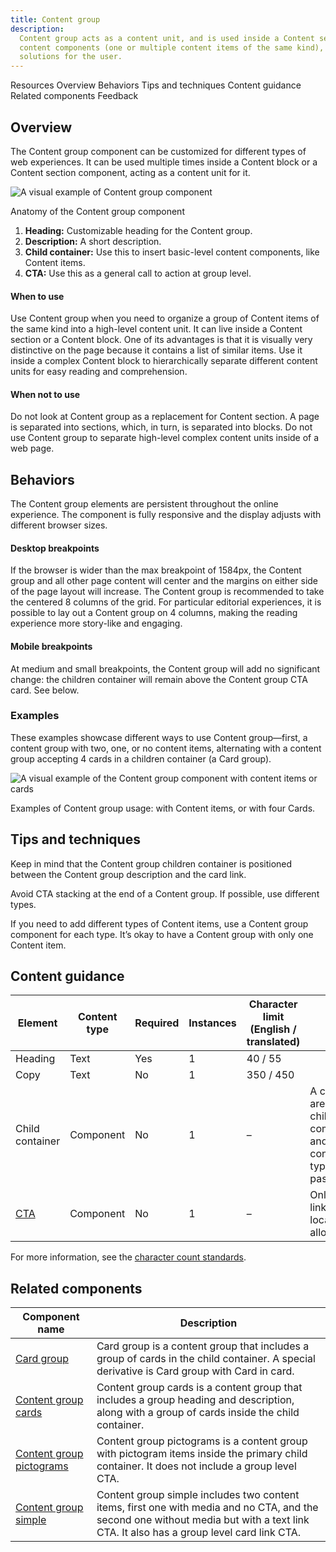 ```yaml
---
title: Content group
description:
  Content group acts as a content unit, and is used inside a Content section or a Content block. It can contain basic
  content components (one or multiple content items of the same kind), bringing them together into highly-customized
  solutions for the user.
---
```



<ComponentDescription name="Content group" type="layout" />

<AnchorLinks>

<AnchorLink>Resources</AnchorLink>
<AnchorLink>Overview</AnchorLink>
<AnchorLink>Behaviors</AnchorLink>
<AnchorLink>Tips and techniques</AnchorLink>
<AnchorLink>Content guidance</AnchorLink>
<AnchorLink>Related components</AnchorLink>
<AnchorLink>Feedback</AnchorLink>

</AnchorLinks>

<ResourceLinks name="Content group" type="layout" />

## Overview

The Content group component can be customized for different types of web experiences. It can be used multiple times
inside a Content block or a Content section component, acting as a content unit for it.

<Row>

<Column colMd={8} colLg={8}>

![A visual example of Content group component](../../images/component/content-group/component--content-group--overview.png)

</Column>

</Row>

<Caption>Anatomy of the Content group component</Caption>

<br />

1. **Heading:** Customizable heading for the Content group.
2. **Description:** A short description.
3. **Child container:** Use this to insert basic-level content components, like Content items.
4. **CTA:** Use this as a general call to action at group level.

#### When to use

Use Content group when you need to organize a group of Content items of the same kind into a high-level content unit. It
can live inside a Content section or a Content block. One of its advantages is that it is visually very distinctive on
the page because it contains a list of similar items. Use it inside a complex Content block to hierarchically separate
different content units for easy reading and comprehension.

#### When not to use

Do not look at Content group as a replacement for Content section. A page is separated into sections, which, in turn, is
separated into blocks. Do not use Content group to separate high-level complex content units inside of a web page.

## Behaviors

The Content group elements are persistent throughout the online experience. The component is fully responsive and the
display adjusts with different browser sizes.

#### Desktop breakpoints

If the browser is wider than the max breakpoint of 1584px, the Content group and all other page content will center and
the margins on either side of the page layout will increase. The Content group is recommended to take the centered 8
columns of the grid. For particular editorial experiences, it is possible to lay out a Content group on 4 columns,
making the reading experience more story-like and engaging.

#### Mobile breakpoints

At medium and small breakpoints, the Content group will add no significant change: the children container will remain
above the Content group CTA card. See below.

### Examples

These examples showcase different ways to use Content group—first, a content group with two, one, or no content items,
alternating with a content group accepting 4 cards in a children container (a Card group).

<Row>

<Column colMd={8} colLg={6}>

![A visual example of the Content group component with content items or cards](../../images/component/content-group/component--content-group--showcase.gif)

<Caption>
  Examples of Content group usage: with Content items, or with four Cards.
</Caption>

</Column>

</Row>

## Tips and techniques


Keep in mind that the Content group children container is positioned between the Content group description and the card
link.

Avoid CTA stacking at the end of a Content group. If possible, use different types.

If you need to add different types of Content items, use a Content group component for each type. It’s okay to have a
Content group with only one Content item.

## Content guidance

| Element                                                    | Content type | Required | Instances | Character limit <br/>(English / translated) | Notes                                                                               |
| ---------------------------------------------------------- | ------------ | -------- | --------- | ------------------------------------------- | ----------------------------------------------------------------------------------- |
| Heading                                                    | Text         | Yes      | 1         | 40 / 55                                     |                                                                                     |
| Copy                                                       | Text         | No       | 1         | 350 / 450                                   |                                                                                     |
| Child container                                            | Component    | No       | 1         | –                                           | A container area that child components, and other content types can be passed into. |
| [CTA](https://www.ibm.com/standards/carbon/components/cta) | Component    | No       | 1         | –                                           | Only card link and local type allowed.                                              |

For more information, see the [character count standards](https://www.ibm.com/standards/carbon/guidelines/content#character-count-standards).

## Related components

| Component name                                                                                       | Description                                                                                                                                                                           |
| ---------------------------------------------------------------------------------------------------- | ------------------------------------------------------------------------------------------------------------------------------------------------------------------------------------- |
| [Card group](https://www.ibm.com/standards/carbon/components/card-group)                             | Card group is a content group that includes a group of cards in the child container. A special derivative is Card group with Card in card.                                            |
| [Content group cards](https://www.ibm.com/standards/carbon/components/content-group-cards)           | Content group cards is a content group that includes a group heading and description, along with a group of cards inside the child container.                                         |
| [Content group pictograms](https://www.ibm.com/standards/carbon/components/content-group-pictograms) | Content group pictograms is a content group with pictogram items inside the primary child container. It does not include a group level CTA.                                           |
| [Content group simple](https://www.ibm.com/standards/carbon/components/content-group-simple)         | Content group simple includes two content items, first one with media and no CTA, and the second one without media but with a text link CTA. It also has a group level card link CTA. |

<ComponentFooter name="Content group" type="layout" />
